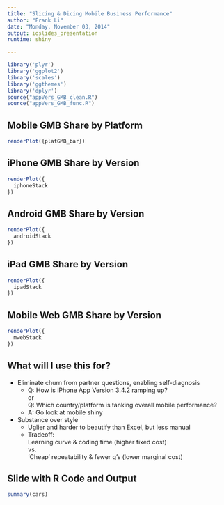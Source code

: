 ```yaml
---
title: "Slicing & Dicing Mobile Business Performance"
author: "Frank Li"
date: "Monday, November 03, 2014"
output: ioslides_presentation
runtime: shiny

---
```

```r
library('plyr')
library('ggplot2')
library('scales')
library('ggthemes')
library('dplyr')
source("appVers_GMB_clean.R")
source("appVers_GMB_func.R")
```

## Mobile GMB Share by Platform
```r

renderPlot({platGMB_bar})

```

## iPhone GMB Share by Version
```r
renderPlot({
  iphoneStack
})

```

## Android GMB Share by Version
```r
renderPlot({
  androidStack
})

```

## iPad GMB Share by Version
```r
renderPlot({
  ipadStack
})

```

## Mobile Web GMB Share by Version
```r
renderPlot({
  mwebStack
})

```

## What will I use this for?

- Eliminate churn from partner questions, enabling self-diagnosis
    - Q: How is iPhone App Version 3.4.2 ramping up? <br /> 
    or <br />
      Q: Which country/platform is tanking overall mobile performance?
    - A: Go look at mobile shiny
- Substance over style
    - Uglier and harder to beautify than Excel, but less manual
    - Tradeoff: <br />
    Learning curve & coding time (higher fixed cost)  <br /> 
    vs.  <br />
    'Cheap' repeatability & fewer q's (lower marginal cost)

## Slide with R Code and Output

```r
summary(cars)
```